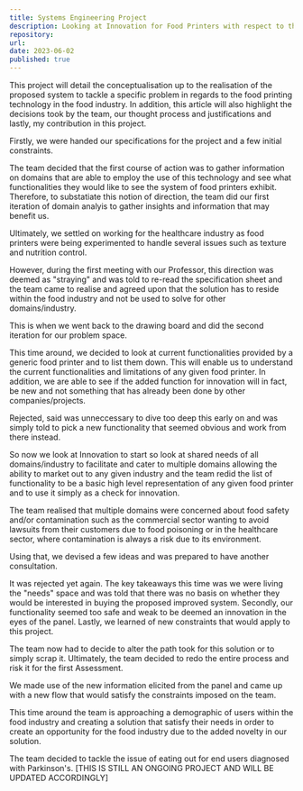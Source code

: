 ```yaml
---
title: Systems Engineering Project
description: Looking at Innovation for Food Printers with respect to the Food Industry
repository: 
url: 
date: 2023-06-02
published: true
---
```


This project will detail the conceptualisation up to the realisation of the proposed system to tackle a specific problem in regards to the food printing technology in the food industry.
In addition, this article will also highlight the decisions took by the team, our thought process and justifications and lastly, my contribution in this project.


Firstly, we were handed our specifications for the project and a few initial constraints.

The team decided that the first course of action was to gather information on domains that are able to employ the use of this technology and see what functionalities they would like to see the system of food printers exhibit. Therefore, to substatiate this notion of direction, the team did our first iteration of domain analyis to gather insights and information that may benefit us.

Ultimately, we settled on working for the healthcare industry as food printers were being experimented to handle several issues such as texture and nutrition control.

However, during the first meeting with our Professor, this direction was deemed as "straying" and was told to re-read the specification sheet and the team came to realise and agreed upon that the solution has to reside within the food industry and not be used to solve for other domains/industry.



This is when we went back to the drawing board and did the second iteration for our problem space.

This time around, we decided to look at current functionalities provided by a generic food printer and to list them down. This will enable us to understand the current functionalities and limitations of any given food printer. In addition, we are able to see if the added function for innovation will in fact, be new and not something that has already been done by other companies/projects.

Rejected, said was unneccessary to dive too deep this early on and was simply told to pick a new functionality that seemed obvious and work from there instead.

So now we look at Innovation to start so look at shared needs of all domains/industry to facilitate and cater to multiple domains allowing the ability to market out to any given industry and the team redid the list of functionality to be a basic high level representation of any given food printer and to use it simply as a check for innovation. 

The team realised that multiple domains were concerned about food safety and/or contamination such as the commercial sector wanting to avoid lawsuits from their customers due to food poisoning or in the healthcare sector, where contamination is always a risk due to its environment.

Using that, we devised a few ideas and was prepared to have another consultation. 

It was rejected yet again. The key takeaways this time was we were living the "needs" space and was told that there was no basis on whether they would be interested in buying the proposed improved system.
Secondly, our functionality seemed too safe and weak to be deemed an innovation in the eyes of the panel.
Lastly, we learned of new constraints that would apply to this project.

The team now had to decide to alter the path took for this solution or to simply scrap it. Ultimately, the team decided to redo the entire process and risk it for the first Assessment. 

We made use of the new information elicited from the panel and came up with a new flow that would satisfy the constraints imposed on the team.

This time around the team is approaching a demographic of users within the food industry and creating a solution that satisfy their needs in order to create an opportunity for the food industry due to the added novelty in our solution.

The team decided to tackle the issue of eating out for end users diagnosed with Parkinson's. 
[THIS IS STILL AN ONGOING PROJECT AND WILL BE UPDATED ACCORDINGLY]
